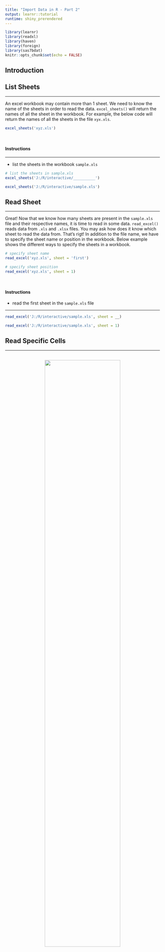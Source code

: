 ```yaml
---
title: "Import Data in R - Part 2"
output: learnr::tutorial
runtime: shiny_prerendered
---
```


```r
library(learnr)
library(readxl)
library(haven)
library(foreign)
library(sas7bdat)
knitr::opts_chunk$set(echo = FALSE)
```

## Introduction

## List Sheets

<hr>

An excel workbook may contain more than 1 sheet. We need to know the name of the sheets in order to read the data.
`excel_sheets()` will return the names of all the sheet in the workbook. For example, the below code will return the 
names of all the sheets in the file `xyx.xls`.

```r
excel_sheets('xyz.xls')
```

<br>

#### Instructions

<hr>

- list the sheets in the workbook `sample.xls`

```r
# list the sheets in sample.xls
excel_sheets('J:/R/interactive/__________')
```

```r
excel_sheets('J:/R/interactive/sample.xls')
```

## Read Sheet

<hr>

Great! Now that we know how many sheets are present in the `sample.xls` file and their respective names, it is time to read 
in some data. `read_excel()` reads data from `.xls` and `.xlsx` files. You may ask how does it know which sheet to read the 
data from. That's rigt! In addition to the file name, we have to specify the sheet name or position in the workbook. Below 
example shows the different ways to specify the sheets in a workbook. 

```r
# specify sheet name
read_excel('xyz.xls', sheet = 'first')

# specify sheet position
read_excel('xyz.xls', sheet = 1)
```

<br>

#### Instructions

- read the first sheet in the `sample.xls` file

<hr>

```r
read_excel('J:/R/interactive/sample.xls', sheet = __)
```

```r
read_excel('J:/R/interactive/sample.xls', sheet = 1)
```

## Read Specific Cells 

<hr>

<br>
<center>
![](/images/readxl_range.png){width=70%}
</center>
<br>

## Read Specific Cells 

<hr>

Alright! We now know how to read data from an excel sheet but we may not want to read all the data present in the sheet i.e. sometimes we might want to read a subset of the data (few rows of specific colums). In order to read a subset of data, we need to specify the associated rows and columns. For example, to read data from first 4 rows of columns **B** and **C**, we will specify `"B1:C4"` using the `range` argument. The input for the range must be enclosed in single/double quotes.

```r
read_excel('xyz.xls', sheet = 1, range = "B1:C4")
```

<br>

#### Instructions

<hr>

- read data from first 5 rows of columns **A**, **B** and **C**

```r
read_excel('J:/R/interactive/sample.xls', sheet = 1, range = "__:__")
```

```r
read_excel('J:/R/interactive/sample.xls', sheet = 1, range = "A1:C5")
```

## Read Specific Cells

<hr>

<br>
<center>
![](/images/readxl_anchored_lucid.png){width=70%}
</center>
<br>

## Read Specific Cells

<hr>

There is another way to specify the subset of data that we might want to read. This approach includes specifying the following:

- specify a cell to start with (say A3)
- number of rows from to read including row 3
- number of columns to read including column A

The `range` argument is used to specify the cell but in this approach instead of directly specifying the cells, we will
use `anchored()` to specify the initial cell and the number of rows and columns to read. It takes two arguments:

- `anchor`: the initial cell (say "A3")
- `dim`: the number of rows and columns as a vector (c(3, 2) for 3 rows and 2 columns)

```r
read_excel('J:/R/interactive/sample.xls', sheet = 1, col_names = FALSE,
  range = anchored("A4", dim = c(3, 2)))
```

<br>

#### Instructions

<hr>

- read data from 4th to 7th row of columns A & B

```r
read_excel('J:/R/interactive/sample.xls', sheet = 1, col_names = FALSE,
  range = anchored("__", dim = c(_, _)))
```

```r
read_excel('J:/R/interactive/sample.xls', sheet = 1, col_names = FALSE,
  range = anchored("A4", dim = c(3, 2)))
```

## Read Specific Cells

<hr>

<br>
<center>
![](/images/readxl_cell_limits_lucid.png){width=70%}
</center>
<br>

## Specify Rows

<hr>

So far we have explored reading a subset of data i.e. certain rows and columns. In this section, we will read specific rows of 
all the columns form the excel sheet. We will continue to use the `range` argument and use `cell_rows()` to specify the rows from 
which to read the data. In the below example, we read data from the first 4 rows.

```r
read_excel('J:/R/interactive/sample.xls', sheet = 1, range = cell_rows(1:4))
```

<br>

#### Instructions

<hr>

- read data from rows 3 to 5

```r
read_excel('J:/R/interactive/sample.xls', sheet = 1, range = _________)
```

```r
read_excel('J:/R/interactive/sample.xls', sheet = 1, range = cell_rows(3:5))
```

## Specify Columns

<hr>

Let us look at another scenario where we want to read data all the rows but only specific columns. Use `cell_cols()` to
specify the columns from which the data must be read. In the below example, we use `cell_cols()` to read data from columns
2 and 3. 

```r
read_excel('J:/R/interactive/sample.xls', sheet = 1, range = cell_cols(2:3))
```

<br>

#### Instructions

<hr>

- read data from columns 1 to 4

```r
read_excel('J:/R/interactive/sample.xls', sheet = 1, range = ___________)
```

```r
read_excel('J:/R/interactive/J:/R/interactive/sample.xls', sheet = 1, range = cell_cols(1:4))
```

## Range Summary

<hr>

<br>
<center>
![](/images/range_summary.png){width=50%}
</center>
<br>

## Other Softwares

<hr>

Sometimes, we might have to read data from files of other statistical packages such as:

- SAS (.sas7bdat)
- SPSS (.sav)
- Stata (.dta)

In R, the following packages allow us to read data from the above file formats:

- [haven](http://haven.tidyverse.org/)
- [foreign](https://cran.r-project.org/package=foreign)
- [sas7bdat](https://cran.r-project.org/package=sas7bdat)

We will use the [haven](http://haven.tidyverse.org/) package in this tutorial.

## Stata

<hr>

Stata files have the extension `.dta` and can be read using either `read_dta()` or `read_stata()`.

<br>

#### Instructions

<hr>

- read data from `airline.dta` file

```r
# read airline.dta file

```

```r
read_stata('airline.dta')  
```

## SPSS

<hr>

SPSS files have the extension `.sav` and can be read using either `read_sav()` or `read_spss()`.

<br>

#### Instructions

<hr>

- read data from `employee.sav` file

```r
# read employee.sav file
```

```r
read_spss('employee.sav')  
```

## SAS

<hr>

SAS files have the extension `.sas7bdat` and can be read using either `read_sas()`.

<br>

#### Instructions

<hr>

- read data from `airline.sas7bdat` file

```r
# read airline.sas7bdat file
```

```r
read_sas('airline.sas7bdat')
```

## Summary

<hr>

<br>
<center>
![](/images/readxl_summary_lucid.png){width=80%}
</center>
<br>
